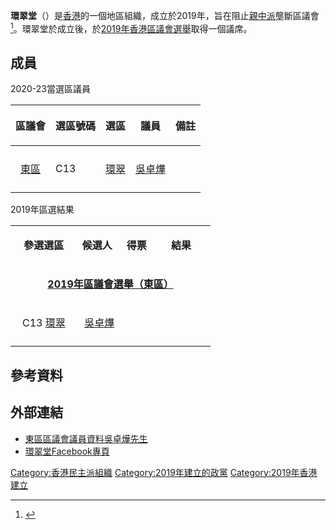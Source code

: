 {{香港政黨表
|中文名稱= 環翠堂
|英文名稱= Wan Tsui Class
|黨徽文件名= 
|色彩編碼=#008100
|主席=
|頭銜1= 
|姓名1= 
|創立=2019年
|總部=
|黨員人數= 
|象徵顏色={{color box|#008100}} 
|政黨口號=民主，社區，公民
|立法會議席={{Infobox political party/seats|0|70|hex=#008100}}
|區議會議席={{Infobox political party/seats|1|479|hex=#008100}}
|政治派系=[[民主派_(香港)|民主派]]
|意識形態= [[中間偏左|中間偏左]]
|政治立場=[[社會自由主義|社會自由主義]]<br />[[進步主義|進步主義]]<br>[[參與式民主|參與式民主]]
|網站={{facebook|wantsuiclass/}} 
}}
'''環翠堂'''（{{lang-en|Wan Tsui Class}}）是[[香港|香港]]的一個地區組織，成立於2019年，旨在阻止[[親共派_(香港)|親中派]]壟斷區議會<ref>{{cite news |title=民主派強攻柴灣「紅區」 社區巡遊籲登記做選民 |url=https://www.inmediahk.net/node/1065118 |work=香港獨立媒體 |date=2019-06-24 |accessdate=2020-11-20 |archive-date=2019-06-24 |archive-url=https://web.archive.org/web/20190624175752/http://www.inmediahk.net/node/1065118 |dead-url=no }}</ref>。環翠堂於成立後，於[[2019年香港區議會選舉|2019年香港區議會選舉]]取得一個議席。

==成員==
;2020-23當選區議員
{| class="wikitable"
! 區議會 !! 選區號碼 !! 選區 !! 議員 !! 備註
|-
|rowspan="7" align="center"|[[東區區議會|東區]]
|-
|C13||[[環翠_(選區)|環翠]]||[[吳卓燁|吳卓燁]]||
|-
|}

;2019年區選結果
{|class="wikitable" width="30%"
|- style="background:cornflowerblue; color:white" align=center
|align=center style="width:30%"|'''參選選區'''||style="width:20%"|'''候選人'''||style="width:20%"|'''得票'''||style="width:20%"|'''結果'''
|-
|colspan="4" align=center |'''[[2019年香港區議會選舉結果#東區|2019年區議會選舉（東區）]]'''
|-
|align=center |C13 [[環翠_(選區)|環翠]] || align=center |[[吳卓燁|吳卓燁]]||{{yes|3,412票}} || {{yes|{{tick}} 當選}}
|-
|}

==參考資料==
{{reflist}}

==外部連結==
*[https://www.districtcouncils.gov.hk/east/tc_chi/members/info/dc_member_list_detail.php?member_id=2651 東區區議會議員資料吳卓燁先生] {{Wayback|url=https://www.districtcouncils.gov.hk/east/tc_chi/members/info/dc_member_list_detail.php?member_id=2651 |date=20201127052507 }}
*[https://www.facebook.com/wantsuiclass 環翠堂Facebook專頁]

{{香港政黨}}
[[Category:香港民主派組織|Category:香港民主派組織]]
[[Category:2019年建立的政黨|Category:2019年建立的政黨]]
[[Category:2019年香港建立|Category:2019年香港建立]]